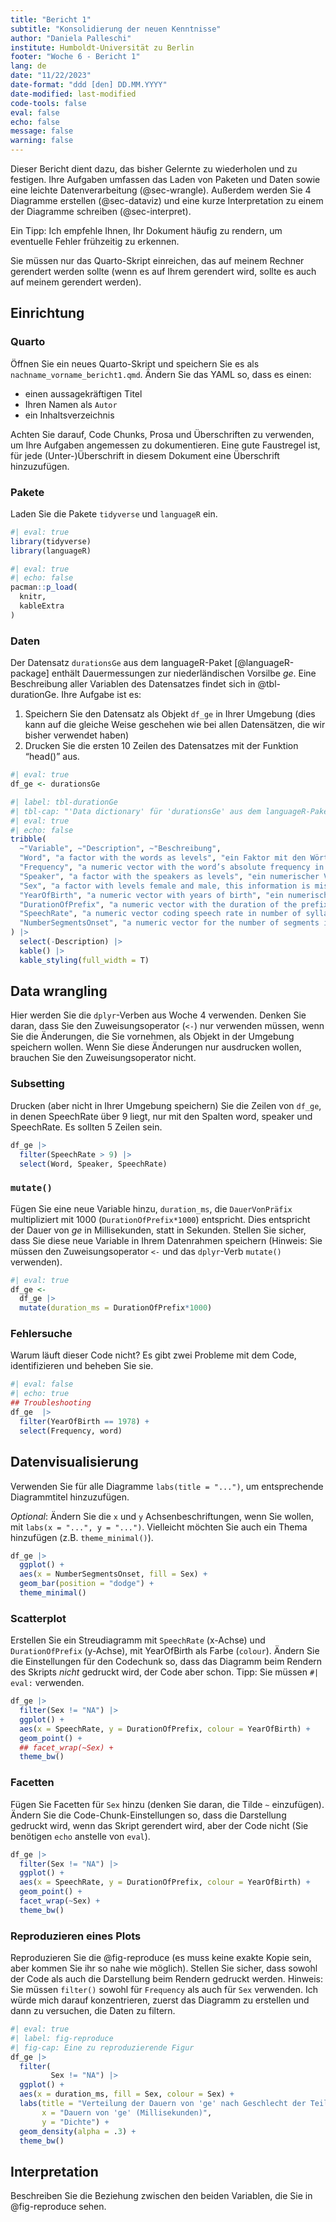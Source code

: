 ```yaml
---
title: "Bericht 1"
subtitle: "Konsolidierung der neuen Kenntnisse"
author: "Daniela Palleschi"
institute: Humboldt-Universität zu Berlin
footer: "Woche 6 - Bericht 1"
lang: de
date: "11/22/2023"
date-format: "ddd [den] DD.MM.YYYY"
date-modified: last-modified
code-tools: false
eval: false
echo: false
message: false
warning: false
---
```


Dieser Bericht dient dazu, das bisher Gelernte zu wiederholen und zu festigen. Ihre Aufgaben umfassen das Laden von Paketen und Daten sowie eine leichte Datenverarbeitung (@sec-wrangle). Außerdem werden Sie 4 Diagramme erstellen (@sec-dataviz) und eine kurze Interpretation zu einem der Diagramme schreiben (@sec-interpret).

Ein Tipp: Ich empfehle Ihnen, Ihr Dokument häufig zu rendern, um eventuelle Fehler frühzeitig zu erkennen.

Sie müssen nur das Quarto-Skript einreichen, das auf meinem Rechner gerendert werden sollte (wenn es auf Ihrem gerendert wird, sollte es auch auf meinem gerendert werden).

## Einrichtung

### Quarto

Öffnen Sie ein neues Quarto-Skript und speichern Sie es als `nachname_vorname_bericht1.qmd`. Ändern Sie das YAML so, dass es einen:

- einen aussagekräftigen Titel
- Ihren Namen als `Autor`
- ein Inhaltsverzeichnis

Achten Sie darauf, Code Chunks, Prosa und Überschriften zu verwenden, um Ihre Aufgaben angemessen zu dokumentieren. Eine gute Faustregel ist, für jede (Unter-)Überschrift in diesem Dokument eine Überschrift hinzuzufügen.

### Pakete

Laden Sie die Pakete `tidyverse` und `languageR` ein.

```r
#| eval: true
library(tidyverse)
library(languageR)
```

```r
#| eval: true
#| echo: false
pacman::p_load(
  knitr,
  kableExtra
)
```


### Daten

Der Datensatz `durationsGe` aus dem languageR-Paket [@languageR-package] enthält Dauermessungen zur niederländischen Vorsilbe *ge*. Eine Beschreibung aller Variablen des Datensatzes findet sich in @tbl-durationGe. Ihre Aufgabe ist es: 

1. Speichern Sie den Datensatz als Objekt `df_ge` in Ihrer Umgebung (dies kann auf die gleiche Weise geschehen wie bei allen Datensätzen, die wir bisher verwendet haben)
2. Drucken Sie die ersten 10 Zeilen des Datensatzes mit der Funktion "head()" aus.

```r
#| eval: true
df_ge <- durationsGe
```

```r
#| label: tbl-durationGe
#| tbl-cap: "'Data dictionary' für 'durationsGe' aus dem languageR-Paket"
#| eval: true
#| echo: false
tribble(
  ~"Variable", ~"Description", ~"Beschreibung",
  "Word", "a factor with the words as levels", "ein Faktor mit den Wörtern als Ebenen",
  "Frequency", "a numeric vector with the word’s absolute frequency in the Spoken Dutch Corpus", "ein numerischer Vektor mit der absoluten Häufigkeit des Wortes im Spoken Dutch Corpus",
  "Speaker", "a factor with the speakers as levels", "ein numerischer Vektor mit der absoluten Häufigkeit des Wortes im Spoken Dutch Corpus",
  "Sex", "a factor with levels female and male, this information is missing for one speaker", "ein Faktor mit den Lautsprechern als Ebenen",
  "YearOfBirth", "a numeric vector with years of birth", "ein numerischer Vektor mit Geburtsjahren",
  "DurationOfPrefix", "a numeric vector with the duration of the prefix -ge in seconds.", "ein numerischer Vektor mit der Dauer des Präfixes -ge in Sekunden.",
  "SpeechRate", "a numeric vector coding speech rate in number of syllables per second", "ein numerischer Vektor, der die Sprechgeschwindigkeit in Anzahl der Silben pro Sekunde kodiert",
  "NumberSegmentsOnset", "a numeric vector for the number of segments in the onset of the stem", "ein numerischer Vektor, der die Sprechgeschwindigkeit in Anzahl der Silben pro Sekunde kodiert"
) |> 
  select(-Description) |> 
  kable() |> 
  kable_styling(full_width = T)
```

## Data wrangling {#sec-wrangle}

Hier werden Sie die `dplyr`-Verben aus Woche 4 verwenden. Denken Sie daran, dass Sie den Zuweisungsoperator (`<-`) nur verwenden müssen, wenn Sie die Änderungen, die Sie vornehmen, als Objekt in der Umgebung speichern wollen. Wenn Sie diese Änderungen nur ausdrucken wollen, brauchen Sie den Zuweisungsoperator nicht.

### Subsetting

Drucken (aber nicht in Ihrer Umgebung speichern) Sie die Zeilen von `df_ge`, in denen SpeechRate über 9 liegt, nur mit den Spalten word, speaker und SpeechRate. Es sollten 5 Zeilen sein.

```r
df_ge |> 
  filter(SpeechRate > 9) |> 
  select(Word, Speaker, SpeechRate)
```

### `mutate()`

Fügen Sie eine neue Variable hinzu, `duration_ms`, die `DauerVonPräfix` multipliziert mit 1000 (`DurationOfPrefix*1000`) entspricht. Dies entspricht der Dauer von *ge* in Millisekunden, statt in Sekunden. Stellen Sie sicher, dass Sie diese neue Variable in Ihrem Datenrahmen speichern (Hinweis: Sie müssen den Zuweisungsoperator `<-` und das `dplyr`-Verb `mutate()` verwenden).

```r
#| eval: true
df_ge <-
  df_ge |> 
  mutate(duration_ms = DurationOfPrefix*1000)
```


### Fehlersuche

Warum läuft dieser Code nicht? Es gibt zwei Probleme mit dem Code, identifizieren und beheben Sie sie.

```r
#| eval: false
#| echo: true
## Troubleshooting
df_ge  |> 
  filter(YearOfBirth == 1978) +
  select(Frequency, word)
```

## Datenvisualisierung {#sec-dataviz}

Verwenden Sie für alle Diagramme `labs(title = "...")`, um entsprechende Diagrammtitel hinzuzufügen. 

*Optional*: Ändern Sie die `x` und `y` Achsenbeschriftungen, wenn Sie wollen, mit `labs(x = "...", y = "...")`. Vielleicht möchten Sie auch ein Thema hinzufügen (z.B. `theme_minimal()`).


```r
df_ge |> 
  ggplot() +
  aes(x = NumberSegmentsOnset, fill = Sex) +
  geom_bar(position = "dodge") +
  theme_minimal()
```

### Scatterplot

Erstellen Sie ein Streudiagramm mit `SpeechRate` (x-Achse) und `DurationOfPrefix` (y-Achse), mit YearOfBirth als Farbe (`colour`). Ändern Sie die Einstellungen für den Codechunk so, dass das Diagramm beim Rendern des Skripts *nicht* gedruckt wird, der Code aber schon. Tipp: Sie müssen `#| eval:` verwenden.

```r
df_ge |> 
  filter(Sex != "NA") |> 
  ggplot() +
  aes(x = SpeechRate, y = DurationOfPrefix, colour = YearOfBirth) +
  geom_point() +
  ## facet_wrap(~Sex) +
  theme_bw()
```

### Facetten

Fügen Sie Facetten für `Sex` hinzu (denken Sie daran, die Tilde `~` einzufügen). Ändern Sie die Code-Chunk-Einstellungen so, dass die Darstellung gedruckt wird, wenn das Skript gerendert wird, aber der Code nicht (Sie benötigen `echo` anstelle von `eval`).

```r
df_ge |> 
  filter(Sex != "NA") |> 
  ggplot() +
  aes(x = SpeechRate, y = DurationOfPrefix, colour = YearOfBirth) +
  geom_point() +
  facet_wrap(~Sex) +
  theme_bw()
```

### Reproduzieren eines Plots

Reproduzieren Sie die @fig-reproduce (es muss keine exakte Kopie sein, aber kommen Sie ihr so nahe wie möglich). Stellen Sie sicher, dass sowohl der Code als auch die Darstellung beim Rendern gedruckt werden. Hinweis: Sie müssen `filter()` sowohl für `Frequency` als auch für `Sex` verwenden. Ich würde mich darauf konzentrieren, zuerst das Diagramm zu erstellen und dann zu versuchen, die Daten zu filtern.

```r
#| eval: true
#| label: fig-reproduce
#| fig-cap: Eine zu reproduzierende Figur
df_ge |> 
  filter(
         Sex != "NA") |> 
  ggplot() +
  aes(x = duration_ms, fill = Sex, colour = Sex) +
  labs(title = "Verteilung der Dauern von 'ge' nach Geschlecht der Teilnehmer",
       x = "Dauern von 'ge' (Millisekunden)",
       y = "Dichte") +
  geom_density(alpha = .3) +
  theme_bw()
```
 
## Interpretation {#sec-interpret}

Beschreiben Sie die Beziehung zwischen den beiden Variablen, die Sie in @fig-reproduce sehen.

